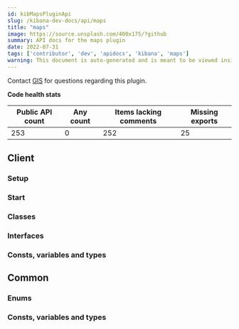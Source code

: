 ```yaml
---
id: kibMapsPluginApi
slug: /kibana-dev-docs/api/maps
title: "maps"
image: https://source.unsplash.com/400x175/?github
summary: API docs for the maps plugin
date: 2022-07-31
tags: ['contributor', 'dev', 'apidocs', 'kibana', 'maps']
warning: This document is auto-generated and is meant to be viewed inside our experimental, new docs system. Reach out in #docs-engineering for more info.
---
```




Contact [GIS](https://github.com/orgs/elastic/teams/kibana-gis) for questions regarding this plugin.

**Code health stats**

| Public API count  | Any count | Items lacking comments | Missing exports |
|-------------------|-----------|------------------------|-----------------|
| 253 | 0 | 252 | 25 |

## Client

### Setup
<DocDefinitionList data={[mapsObj.client.setup]}/>

### Start
<DocDefinitionList data={[mapsObj.client.start]}/>

### Classes
<DocDefinitionList data={mapsObj.client.classes}/>

### Interfaces
<DocDefinitionList data={mapsObj.client.interfaces}/>

### Consts, variables and types
<DocDefinitionList data={mapsObj.client.misc}/>

## Common

### Enums
<DocDefinitionList data={mapsObj.common.enums}/>

### Consts, variables and types
<DocDefinitionList data={mapsObj.common.misc}/>

